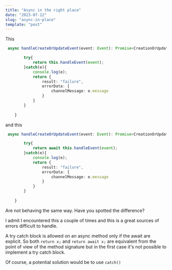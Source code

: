```yaml
---
title: "Async in the right place"
date: "2023-07-12"
slug: "async-in-place"
template: "post"
---
```



This

```typescript
 async handleCreateOrUpdateEvent(event: Event): Promise<CreationOrUpdateResult> {

        try{
            return this.handleEvent(event);
        }catch(e){
            console.log(e);
            return {
                result: "failure",
                errorData: {
                    channelMessage: e.message
                }
            }
        }
        
    }
```
and this

```typescript
 async handleCreateOrUpdateEvent(event: Event): Promise<CreationOrUpdateResult> {

        try{
            return await this.handleEvent(event);
        }catch(e){
            console.log(e);
            return {
                result: "failure",
                errorData: {
                    channelMessage: e.message
                }
            }
        }
        
    }
```

Are not behaving the same way. Have you spotted the difference?

I admit I encountered this a couple of times and this is a great sources of errors difficult to handle.

A try catch block is allowed on an async method only if the await are explicit.
So both ```return x;``` and ```return await x;``` are equivalent from the point of view of the method signature but in the first case it's not possible to implement a try catch block.

Of course, a potential solution would be to use ```catch()```


